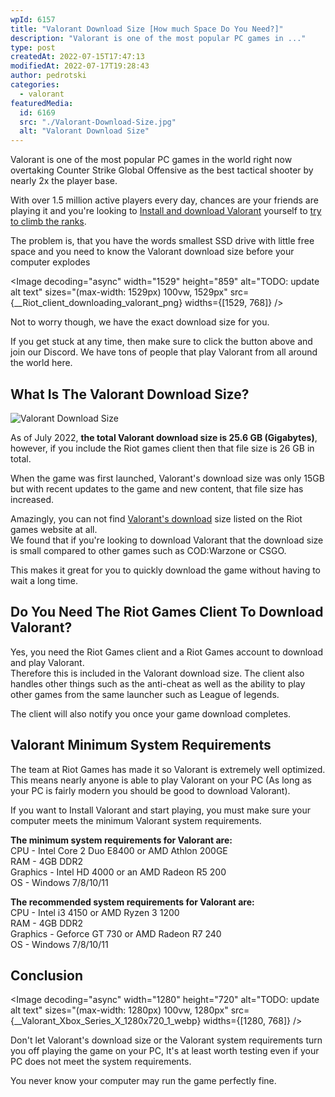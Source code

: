 ```yaml
---
wpId: 6157
title: "Valorant Download Size [How much Space Do You Need?]"
description: "Valorant is one of the most popular PC games in ..."
type: post
createdAt: 2022-07-15T17:47:13
modifiedAt: 2022-07-17T19:28:43
author: pedrotski
categories:
  - valorant
featuredMedia:
  id: 6169
  src: "./Valorant-Download-Size.jpg"
  alt: "Valorant Download Size"
---
```




Valorant is one of the most popular PC games in the world right now overtaking Counter Strike Global Offensive as the best tactical shooter by nearly 2x the player base.

With over 1.5 million active players every day, chances are your friends are playing it and you're looking to [Install and download Valorant](https://www.ghostcap.com/how-to-download-and-install-valorant/) yourself to [try to climb the ranks](https://www.ghostcap.com/valorant-ranks/).

The problem is, that you have the words smallest SSD drive with little free space and you need to know the Valorant download size before your computer explodes

<Image
  decoding="async"
  width="1529"
  height="859"
  alt="TODO: update alt text"
  sizes="(max-width: 1529px) 100vw, 1529px"
  src={__Riot_client_downloading_valorant_png}
  widths={[1529, 768]}
/>

Not to worry though, we have the exact download size for you.

If you get stuck at any time, then make sure to click the button above and join our Discord. We have tons of people that play Valorant from all around the world here.

## What Is The Valorant Download Size?

![Valorant Download Size](Valorant-Download-Size.png)

As of July 2022, **the total Valorant download size is 25.6 GB (Gigabytes)**, however, if you include the Riot games client then that file size is 26 GB in total.

When the game was first launched, Valorant's download size was only 15GB but with recent updates to the game and new content, that file size has increased.

Amazingly, you can not find [Valorant's download](https://playvalorant.com/en-sg/download/) size listed on the Riot games website at all.  
We found that if you're looking to download Valorant that the download size is small compared to other games such as COD:Warzone or CSGO.

This makes it great for you to quickly download the game without having to wait a long time.

## Do You Need The Riot Games Client To Download Valorant?

Yes, you need the Riot Games client and a Riot Games account to download and play Valorant.  
Therefore this is included in the Valorant download size. The client also handles other things such as the anti-cheat as well as the ability to play other games from the same launcher such as League of legends.

The client will also notify you once your game download completes.

## Valorant Minimum System Requirements

The team at Riot Games has made it so Valorant is extremely well optimized. This means nearly anyone is able to play Valorant on your PC (As long as your PC is fairly modern you should be good to download Valorant).

If you want to Install Valorant and start playing, you must make sure your computer meets the minimum Valorant system requirements.

**The minimum system requirements for Valorant are:**  
CPU - Intel Core 2 Duo E8400 or AMD Athlon 200GE  
RAM - 4GB DDR2  
Graphics - Intel HD 4000 or an AMD Radeon R5 200  
OS - Windows 7/8/10/11

**The recommended system requirements for Valorant are:**  
CPU - Intel i3 4150 or AMD Ryzen 3 1200  
RAM - 4GB DDR2  
Graphics - Geforce GT 730 or AMD Radeon R7 240  
OS - Windows 7/8/10/11

## Conclusion

<Image
  decoding="async"
  width="1280"
  height="720"
  alt="TODO: update alt text"
  sizes="(max-width: 1280px) 100vw, 1280px"
  src={__Valorant_Xbox_Series_X_1280x720_1_webp}
  widths={[1280, 768]}
/>

Don't let Valorant's download size or the Valorant system requirements turn you off playing the game on your PC, It's at least worth testing even if your PC does not meet the system requirements.

You never know your computer may run the game perfectly fine.
